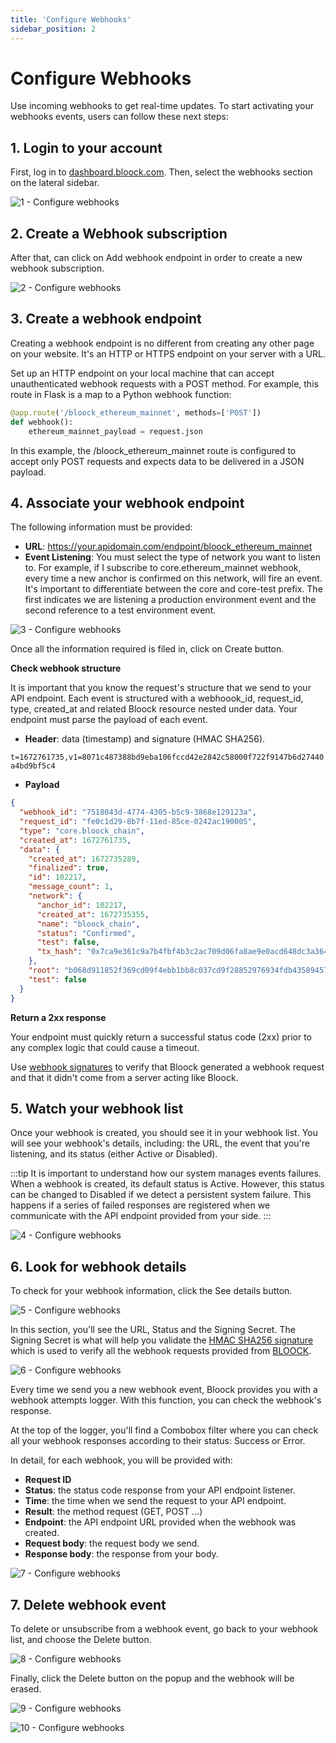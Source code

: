 ```yaml
---
title: 'Configure Webhooks'
sidebar_position: 2
---
```


# Configure Webhooks

Use incoming webhooks to get real-time updates. To start activating your webhooks events, users can follow these next steps:

## 1. Login to your account

First, log in to [dashboard.bloock.com](https://dashboard.bloock.com). Then, select the webhooks section on the lateral sidebar.

![1 - Configure webhooks](/static/docs/guides/webhooks/configure/1-configure.png)

## 2. Create a Webhook subscription

After that, can click on Add webhook endpoint in order to create a new webhook subscription.

![2 - Configure webhooks](/static/docs/guides/webhooks/configure/2-configure.png)

## 3. Create a webhook endpoint

Creating a webhook endpoint is no different from creating any other page on your website. It's an HTTP or HTTPS endpoint on your server with a URL.

Set up an HTTP endpoint on your local machine that can accept unauthenticated webhook requests with a POST method. For example, this route in Flask is a map to a Python webhook function:

```python
@app.route('/bloock_ethereum_mainnet', methods=['POST'])
def webhook():
    ethereum_mainnet_payload = request.json
```

In this example, the /bloock_ethereum_mainnet route is configured to accept only POST requests and expects data to be delivered in a JSON payload.

## 4. Associate your webhook endpoint

The following information must be provided:

- **URL**: https://your.apidomain.com/endpoint/bloock_ethereum_mainnet
- **Event Listening**: You must select the type of network you want to listen to. For example, if I subscribe to core.ethereum_mainnet webhook, every time a new anchor is confirmed on this network, will fire an event. It's important to differentiate between the core and core-test prefix. The first indicates we are listening a production environment event and the second reference to a test environment event.

![3 - Configure webhooks](/static/docs/guides/webhooks/configure/3-configure.png)

Once all the information required is filed in, click on Create button.

**Check webhook structure**

It is important that you know the request's structure that we send to your API endpoint. Each event is structured with a webhoook_id, request_id, type, created_at and related Bloock resource nested under data. Your endpoint must parse the payload of each event.

- **Header**: data (timestamp) and signature (HMAC SHA256).

`t=1672761735,v1=8071c487388bd9eba106fccd42e2842c58000f722f9147b6d27440a4bd9bf5c4`

- **Payload**

```json
{
  "webhook_id": "7518043d-4774-4305-b5c9-3868e129123a",
  "request_id": "fe0c1d29-8b7f-11ed-85ce-0242ac190005",
  "type": "core.bloock_chain",
  "created_at": 1672761735,
  "data": {
    "created_at": 1672735289,
    "finalized": true,
    "id": 102217,
    "message_count": 1,
    "network": {
      "anchor_id": 102217,
      "created_at": 1672735355,
      "name": "bloock_chain",
      "status": "Confirmed",
      "test": false,
      "tx_hash": "0x7ca9e361c9a7b4fbf4b3c2ac709d06fa8ae9e0acd648dc3a364bf9d29a39e18a"
    },
    "root": "b068d911852f369cd09f4ebb1bb8c037cd9f28852976934fdb4358945759ad7c",
    "test": false
  }
}
```

**Return a 2xx response**

Your endpoint must quickly return a successful status code (2xx) prior to any complex logic that could cause a timeout.

Use [webhook signatures](/guides/webhooks/verify) to verify that Bloock generated a webhook request and that it didn't come from a server acting like Bloock.

## 5. Watch your webhook list

Once your webhook is created, you should see it in your webhook list. You will see your webhook's details, including: the URL, the event that you're listening, and its status (either Active or Disabled).

:::tip
It is important to understand how our system manages events failures. When a webhook is created, its default status is Active. However, this status can be changed to Disabled if we detect a persistent system failure. This happens if a series of failed responses are registered when we communicate with the API endpoint provided from your side.
:::

![4 - Configure webhooks](/static/docs/guides/webhooks/configure/4-configure.png)

## 6. Look for webhook details

To check for your webhook information, click the See details button.

![5 - Configure webhooks](/static/docs/guides/webhooks/configure/5-configure.png)

In this section, you'll see the URL, Status and the Signing Secret. The Signing Secret is what will help you validate the [HMAC SHA256 signature](/guides/webhooks/verify) which is used to verify all the webhook requests provided from [BLOOCK](https://dashboard.bloock.com).

![6 - Configure webhooks](/static/docs/guides/webhooks/configure/6-configure.png)

Every time we send you a new webhook event, Bloock provides you with a webhook attempts logger. With this function, you can check the webhook's response.

At the top of the logger, you'll find a Combobox filter where you can check all your webhook responses according to their status: Success or Error.

In detail, for each webhook, you will be provided with:

- **Request ID**
- **Status**: the status code response from your API endpoint listener.
- **Time**: the time when we send the request to your API endpoint.
- **Result**: the method request (GET, POST ...)
- **Endpoint**: the API endpoint URL provided when the webhook was created.
- **Request body**: the request body we send.
- **Response body**: the response from your body.

![7 - Configure webhooks](/static/docs/guides/webhooks/configure/7-configure.png)

## 7. Delete webhook event

To delete or unsubscribe from a webhook event, go back to your webhook list, and choose the Delete button.

![8 - Configure webhooks](/static/docs/guides/webhooks/configure/8-configure.png)

Finally, click the Delete button on the popup and the webhook will be erased.

![9 - Configure webhooks](/static/docs/guides/webhooks/configure/9-configure.png)

![10 - Configure webhooks](/static/docs/guides/webhooks/configure/10-configure.png)
